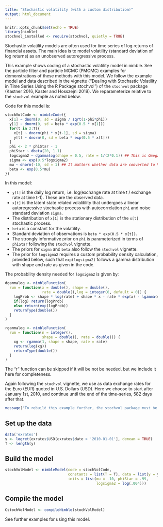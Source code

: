 ```yaml
---
title: "Stochastic volatility (with a custom distribution)"
output: html_document
---
```


```r
knitr::opts_chunk$set(echo = TRUE)
library(nimble)
stochvol_installed <- require(stochvol, quietly = TRUE)
```

Stochastic volatility models are often used for time series of log returns of financial assets.  The main idea is to model volatility (standard deviation of log returns) as an unobserved autoregressive process.

This example shows coding of a stochastic volatility model in nimble.  See the particle filter and particle MCMC (PMCMC) examples for demonstrations of these methods with this model.  We follow the example model and data described in the vignette ("Dealing with Stochastic Volatility in Time Series Using the R Package stochvol") of the `stochvol` package (Kastner 2016, Kaster and Hosszejni 2019).   We reparameterize relative to the  `stochvol` example as noted below.

Code for this model is:
```r
stochVolCode <- nimbleCode({
  x[1] ~ dnorm(0, sd = sigma / sqrt(1-phi*phi))
  y[1] ~ dnorm(0, sd = beta * exp(0.5 * x[1]))
  for(t in 2:T){
    x[t] ~ dnorm(phi * x[t-1], sd = sigma)
    y[t] ~ dnorm(0, sd = beta * exp(0.5 * x[t]))
  }
  phi <- 2 * phiStar - 1
  phiStar ~ dbeta(20, 1.1)
  logsigma2 ~ dgammalog(shape = 0.5, rate = 1/(2*0.1)) ## This is Omega
  sigma <- exp(0.5*logsigma2)
  mu ~ dnorm(-10, sd = 1) ## It matters whether data are converted to % or not.
  beta <- exp(0.5*mu)
})
```

In this model:

- `y[t]` is the daily log return, i.e. log(exchange rate at time t / exchange rate at time t-1).  These are the observed data.
- `x[t]` is the latent state related volalitility that undergoes a linear autoregressive stochastic process with autocorrelation `phi` and noise standard deviation `sigma`.
- The distribution of `x[1]` is the stationary distribution of the `x[t]` stochastic process.
- `beta` is a constant for the volatility.
- Standard deviation of observations is `beta * exp(0.5 * x[t])`.
- The strongly informative prior on `phi` is parameterized in terms of `phiStar` following the `stochvol` vignette.
- The priors for `sigma` and `beta` also follow the `stochvol` vignette.
- The prior for `logsigma2` requires a custom probability density calculation, provided below, such that `exp(logsigma2)` follows a gamma distribution with shape and rate as given in the code.

The probability density needed for `logsigma2` is given by:
```r
dgammalog <- nimbleFunction(
  run = function(x = double(), shape = double(),
                 rate = double(),log = integer(0, default = 0)) {
    logProb <- shape * log(rate) + shape * x - rate * exp(x) - lgamma(shape)
    if(log) return(logProb)
    else return(exp(logProb))
    returnType(double())
  }
)

rgammalog <- nimbleFunction(
  run = function(n = integer(),
                 shape = double(), rate = double()) {
    xg <- rgamma(1, shape = shape, rate = rate)
    return(log(xg))
    returnType(double())
  }
)
```

The "r" function can be skipped if it will be not be needed, but we include it here for completeness.

Again following the `stochvol` vignette, we use as data exchange rates for the Euro (EUR) quoted in U.S. Dollars (USD).  Here we choose to start after January 1st, 2010, and continue until the end of the time-series, 582 days after that. 

```r
message('To rebuild this example further, the stochvol package must be installed.')
```

## Set up the data
```r
data('exrates')
y <- logret(exrates$USD[exrates$date > '2010-01-01'], demean = TRUE)
T <- length(y)
```

## Build the model
```r
stochVolModel <- nimbleModel(code = stochVolCode,
                             constants = list(T = T), data = list(y = y),
                             inits = list(mu = -10, phiStar = .99,
                                          logsigma2 = log(.004)))
```

## Compile the model
```r
CstochVolModel <- compileNimble(stochVolModel)
```

See further examples for using this model.